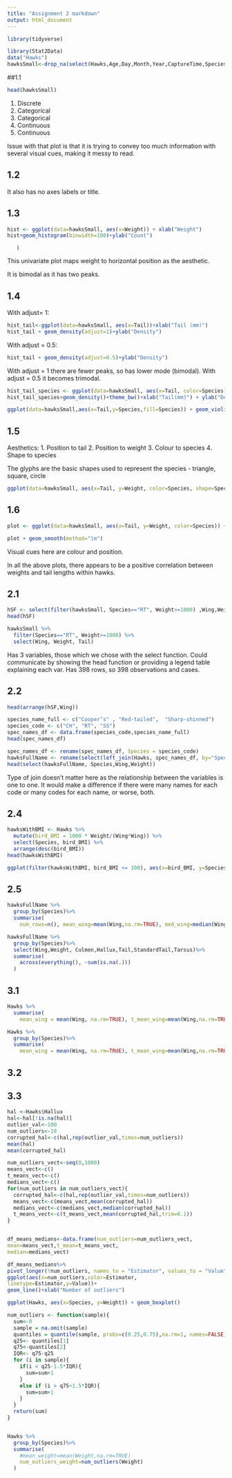 ---
title: "Assignment 2 markdown"
output: html_document
---

```{r}
library(tidyverse)
```

```{r}
library(Stat2Data)
data("Hawks")
hawksSmall<-drop_na(select(Hawks,Age,Day,Month,Year,CaptureTime,Species,Wing,Weight,Tail))
```
##1.1

```{r}
head(hawksSmall)
```
1. Discrete
2. Categorical
3. Categorical
4. Continuous
5. Continuous 

Issue with that plot is that it is trying to convey too much information with several visual cues, making it messy to read.

## 1.2
It also has no axes labels or title.

## 1.3
```{r}
hist <- ggplot(data=hawksSmall, aes(x=Weight)) + xlab("Weight")
hist+geom_histogram(binwidth=100)+ylab("Count")
```
       )
This univariate plot maps weight to horizontal position as the aesthetic.

It is bimodal as it has two peaks.

## 1.4
With adjust= 1:
```{r}
hist_tail<-ggplot(data=hawksSmall, aes(x=Tail))+xlab("Tail (mm)")
hist_tail + geom_density(adjust=1)+ylab("Density")
```
With adjust = 0.5:
```{r}
hist_tail + geom_density(adjust=0.5)+ylab("Density")
```
With adjust = 1 there are fewer peaks, so has lower mode (bimodal). With adjust = 0.5 it becomes trimodal.
```{r}
hist_tail_species <- ggplot(data=hawksSmall, aes(x=Tail, color=Species))
hist_tail_species+geom_density()+theme_bw()+xlab("Tail(mm)") + ylab("Density")
```

```{r}
ggplot(data=hawksSmall,aes(x=Tail,y=Species,fill=Species)) + geom_violin() + theme_bw() + xlab("Tail (mm)")
```
## 1.5

Aesthetics:
1. Position to tail
2. Position to weight
3. Colour to species
4. Shape to species

The glyphs are the basic shapes used to represent the species - triangle, square, circle

```{r}
ggplot(data=hawksSmall, aes(x=Tail, y=Weight, color=Species, shape=Species))+geom_point() + xlab("Tail (mm)") + ylab("Weight (g)")

```
## 1.6
```{r}
plot <- ggplot(data=hawksSmall, aes(x=Tail, y=Weight, color=Species)) + xlab("Tail (mm)") + ylab("Weight (g)") + geom_point() +  facet_wrap(vars(Species)) 

plot + geom_smooth(method="lm")
```
Visual cues here are colour and position.

In all the above plots, there appears to be a positive correlation between weights and tail lengths within hawks.

## 2.1
```{r}
hSF <- select(filter(hawksSmall, Species=="RT", Weight>=1000) ,Wing,Weight,Tail)
head(hSF)

```

```{r}
hawksSmall %>% 
  filter(Species=="RT", Weight>=1000) %>%
  select(Wing, Weight, Tail)
```
Has 3 variables, those which we chose with the select function. Could communicate by showing the head function or providing a legend table explaining each var.
Has 398 rows, so 398 observations and cases.

## 2.2

```{r}
head(arrange(hSF,Wing))
```
```{r}
species_name_full <- c("Cooper’s" , "Red-tailed",  "Sharp-shinned")
species_code <- c("CH", "RT", "SS")
spec_names_df <- data.frame(species_code,species_name_full)
head(spec_names_df)
```
```{r}
spec_names_df <- rename(spec_names_df, Species = species_code)
hawksFullName <- rename(select(left_join(Hawks, spec_names_df, by="Species"), -Species), Species=species_name_full)
head(select(hawksFullName, Species,Wing,Weight))
```
Type of join doesn't matter here as the relationship between the variables is one to one.
It would make a difference if there were many names for each code or many codes for each name, or worse, both.

## 2.4
```{r}
hawksWithBMI <- Hawks %>% 
  mutate(bird_BMI = 1000 * Weight/(Wing*Wing)) %>%
  select(Species, bird_BMI) %>%
  arrange(desc(bird_BMI))
head(hawksWithBMI)
```
```{r}

ggplot(filter(hawksWithBMI, bird_BMI <= 100), aes(x=bird_BMI, y=Species, fill=Species)) + xlab("Bird BMI") + ylab("Species") + theme_bw() + geom_violin()
```
## 2.5
```{r}
hawksFullName %>%
  group_by(Species)%>%
  summarise(
    num_rows=n(), mean_wing=mean(Wing,na.rm=TRUE), med_wing=median(Wing,na.rm=TRUE), t_mean_wing=mean(Wing, trim=0.1,na.rm=TRUE), tail_wing_ratio = mean(Wing/Tail,na.rm=TRUE))
```
```{r}
hawksFullName %>%
  group_by(Species)%>%
  select(Wing,Weight, Culmen,Hallux,Tail,StandardTail,Tarsus)%>%
  summarise(
    across(everything(), ~sum(is.na(.)))
  )

```
## 3.1

```{r}
Hawks %>%
  summarise(
    mean_wing = mean(Wing, na.rm=TRUE), t_mean_wing=mean(Wing,na.rm=TRUE,trim=0.1), wing_med= median(Wing, na.rm=TRUE), mean_weight=mean(Weight,na.rm=TRUE), t_mean_weight= mean(Weight,trim=0.1,na.rm=TRUE),Weight_med = median(Weight,na.rm=TRUE))

```
```{r}
Hawks %>%
  group_by(Species)%>%
  summarise(
    mean_wing = mean(Wing, na.rm=TRUE), t_mean_wing=mean(Wing,na.rm=TRUE,trim=0.1), wing_med= median(Wing, na.rm=TRUE), mean_weight=mean(Weight,na.rm=TRUE), t_mean_weight= mean(Weight,trim=0.1,na.rm=TRUE),Weight_med = median(Weight,na.rm=TRUE))

```
## 3.2


## 3.3

```{r}
hal <-Hawks$Hallux
hal<-hal[!is.na(hal)]
outlier_val<-100
num_outliers<-10
corrupted_hal<-c(hal,rep(outlier_val,times=num_outliers))
mean(hal)
mean(corrupted_hal)


```
```{r}
num_outliers_vect<-seq(0,1000)
means_vect<-c()
t_means_vect<-c()
medians_vect<-c()
for(num_outliers in num_outliers_vect){
  corrupted_hal<-c(hal,rep(outlier_val,times=num_outliers))
  means_vect<-c(means_vect,mean(corrupted_hal))
  medians_vect<-c(medians_vect,median(corrupted_hal))
  t_means_vect<-c(t_means_vect,mean(corrupted_hal,trim=0.1))
}


df_means_medians<-data.frame(num_outliers=num_outliers_vect,
mean=means_vect,t_mean=t_means_vect,
median=medians_vect)

df_means_medians%>%
pivot_longer(!num_outliers, names_to = "Estimator", values_to = "Value")%>%
ggplot(aes(x=num_outliers,color=Estimator,
linetype=Estimator,y=Value))+
geom_line()+xlab("Number of outliers")

```
```{r}
ggplot(Hawks, aes(x=Species, y=Weight)) + geom_boxplot()
```


```{r}
num_outliers <- function(sample){
  sum<-0
  sample = na.omit(sample)
  quantiles = quantile(sample, probs=c(0.25,0.75),na.rm=1, names=FALSE)
  q25<- quantiles[1]
  q75<-quantiles[2]
  IQR<- q75-q25
  for (i in sample){
    if(i < q25-1.5*IQR){
      sum=sum+1
    }
    else if (i > q75+1.5*IQR){
      sum=sum+1
    }
  }
  return(sum)
}


Hawks %>% 
  group_by(Species)%>%
  summarise(
    #mean_weight=mean(Weight,na.rm=TRUE)
    num_outliers_weight=num_outliers(Weight)
  )
```
